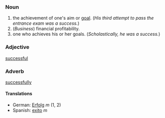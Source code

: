 ===Noun===

# the achievement of one's aim or [[goal]]. (''His third attempt to pass the entrance exam was a success.'')
# (''Business'') financial profitability.
# one who achieves his or her goals. (''Scholastically, he was a success.'')

===Adjective===
[[successful]]

===Adverb===
[[successfully]]

====Translations====
*German: [[Erfolg]] ''m'' (1, 2)
*Spanish: [[exito]] ''m''